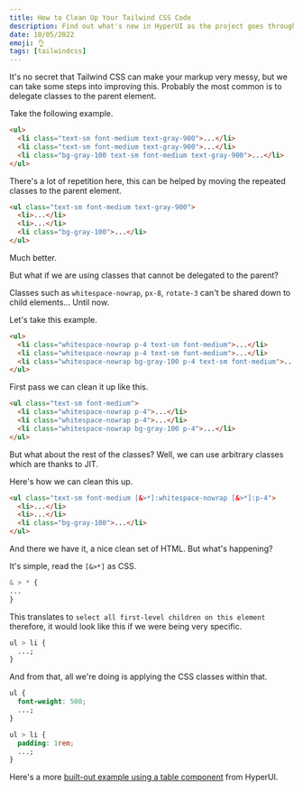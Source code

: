 ```yaml
---
title: How to Clean Up Your Tailwind CSS Code
description: Find out what's new in HyperUI as the project goes through its biggest update to date, featuring an easier process for contributors.
date: 10/05/2022
emoji: 👌
tags: [tailwindcss]
---
```


It's no secret that Tailwind CSS can make your markup very messy, but we can take some steps into improving this. Probably the most common is to delegate classes to the parent element.

Take the following example.

```html
<ul>
  <li class="text-sm font-medium text-gray-900">...</li>
  <li class="text-sm font-medium text-gray-900">...</li>
  <li class="bg-gray-100 text-sm font-medium text-gray-900">...</li>
</ul>
```

There's a lot of repetition here, this can be helped by moving the repeated classes to the parent element.

```html
<ul class="text-sm font-medium text-gray-900">
  <li>...</li>
  <li>...</li>
  <li class="bg-gray-100">...</li>
</ul>
```

Much better.

But what if we are using classes that cannot be delegated to the parent?

Classes such as `whitespace-nowrap`, `px-8`, `rotate-3` can't be shared down to child elements... Until now.

Let's take this example.

```html
<ul>
  <li class="whitespace-nowrap p-4 text-sm font-medium">...</li>
  <li class="whitespace-nowrap p-4 text-sm font-medium">...</li>
  <li class="whitespace-nowrap bg-gray-100 p-4 text-sm font-medium">...</li>
</ul>
```

First pass we can clean it up like this.

```html
<ul class="text-sm font-medium">
  <li class="whitespace-nowrap p-4">...</li>
  <li class="whitespace-nowrap p-4">...</li>
  <li class="whitespace-nowrap bg-gray-100 p-4">...</li>
</ul>
```

But what about the rest of the classes? Well, we can use arbitrary classes which are thanks to JIT.

Here's how we can clean this up.

```html
<ul class="text-sm font-medium [&>*]:whitespace-nowrap [&>*]:p-4">
  <li>...</li>
  <li>...</li>
  <li class="bg-gray-100">...</li>
</ul>
```

And there we have it, a nice clean set of HTML. But what's happening?

It's simple, read the `[&>*]` as CSS.

```CSS
& > * {
...
}
```

This translates to `select all first-level children on this element` therefore, it would look like this if we were being very specific.

```css
ul > li {
  ...;
}
```

And from that, all we're doing is applying the CSS classes within that.

```css
ul {
  font-weight: 500;
  ...;
}

ul > li {
  padding: 1rem;
  ...;
}
```

Here's a more [built-out example using a table component](https://play.tailwindcss.com/pJxSAPRw22) from HyperUI.
